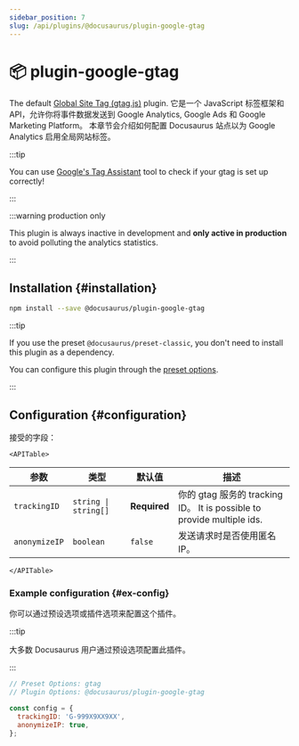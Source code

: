 ```yaml
---
sidebar_position: 7
slug: /api/plugins/@docusaurus/plugin-google-gtag
---
```


# 📦 plugin-google-gtag


The default [Global Site Tag (gtag.js)](https://developers.google.com/tag-platform/gtagjs) plugin. 它是一个 JavaScript 标签框架和 API，允许你将事件数据发送到 Google Analytics, Google Ads 和 Google Marketing Platform。 本章节会介绍如何配置 Docusaurus 站点以为 Google Analytics 启用全局网站标签。

:::tip

You can use [Google's Tag Assistant](https://tagassistant.google.com/) tool to check if your gtag is set up correctly!

:::

:::warning production only

This plugin is always inactive in development and **only active in production** to avoid polluting the analytics statistics.

:::

## Installation {#installation}

```bash npm2yarn
npm install --save @docusaurus/plugin-google-gtag
```

:::tip

If you use the preset `@docusaurus/preset-classic`, you don't need to install this plugin as a dependency.

You can configure this plugin through the [preset options](../../using-plugins.mdx#docusauruspreset-classic).

:::

## Configuration {#configuration}

接受的字段：

```mdx-code-block
<APITable>
```

| 参数            | 类型                              | 默认值          | 描述                                                               |
| ------------- | ------------------------------- | ------------ | ---------------------------------------------------------------- |
| `trackingID`  | <code>string \| string[]</code> | **Required** | 你的 gtag 服务的 tracking ID。 It is possible to provide multiple ids. |
| `anonymizeIP` | `boolean`                       | `false`      | 发送请求时是否使用匿名 IP。                                                  |

```mdx-code-block
</APITable>
```

### Example configuration {#ex-config}

你可以通过预设选项或插件选项来配置这个插件。

:::tip

大多数 Docusaurus 用户通过预设选项配置此插件。

:::

```js config-tabs
// Preset Options: gtag
// Plugin Options: @docusaurus/plugin-google-gtag

const config = {
  trackingID: 'G-999X9XX9XX',
  anonymizeIP: true,
};
```
